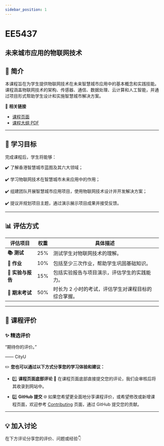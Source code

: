 ```yaml
---
sidebar_position: 1
---
```


# EE5437
## 未来城市应用的物联网技术

## **📘 简介**
本课程旨在为学生提供物联网技术在未来智慧城市应用中的基本概念和实践技能。课程涵盖物联网技术的架构、传感器、通信、数据处理、云计算和人工智能，并通过项目形式帮助学生设计和实施智慧城市解决方案。

🔗 **相关链接**
- [课程页面](https://www.cityu.edu.hk/catalogue/pg/202425/course/EE5437.htm)
- [课程大纲 PDF](https://www.cityu.edu.hk/catalogue/pg/202425/course/EE5437.pdf)

---

## **🎯 学习目标**

完成课程后，学生将能够：

✔️ 了解香港智慧城市蓝图及其六大领域；

✔️ 学习物联网技术在智慧城市未来应用中的作用；

✔️ 组建团队开展智慧城市应用项目，使用物联网技术设计并开发解决方案；

✔️ 提议并规划项目主题，通过演示展示项目成果并接受反馈。

---

## **📊 评估方式**

| **评估项目**          | **权重** | **具体描述**                                                                                       |
|----------------------|---------|---------------------------------------------------------------------------------------------------|
| **📚 测试**            | 25%     | 测试学生对物联网技术的理解。                                                                      |
| **📝 作业**           | 10%     | 包括至少三次作业，帮助学生巩固基础知识。                                                          |
| **📝 实验与报告**      | 15%     | 包括实验报告与项目演示，评估学生的实践能力。                                                       |
| **📖 期末考试**       | 50%     | 时长为 2 小时的考试，评估学生对课程目标的综合掌握。                                                |

---

## **💬 课程评价**

### ✨ **精选评价**
<div className={commentStyles.commentBox}>
    <p className={commentStyles.commentText}>
        “期待你的评价。”
    </p>
    <p className={commentStyles.commentAuthor}>—— CityU</p>
</div>

✏️ **您也可以通过以下方式分享您的学习体验和建议：**

- 1️⃣ **课程页面底部评论**
💬 在课程页面底部直接提交您的评论，我们会审核后将其收录到网站中。

- 2️⃣ **GitHub 提交**
🌐 如果您希望更全面地分享课程评价，或希望修改或新增课程页面，欢迎参考 [Contributing](https://penjc.github.io/CityU/contributing) 页面，通过 GitHub 提交您的贡献。

---

## **💡 加入讨论**

在下方评论分享您的评价、问题或经验👇
<Utterances />
